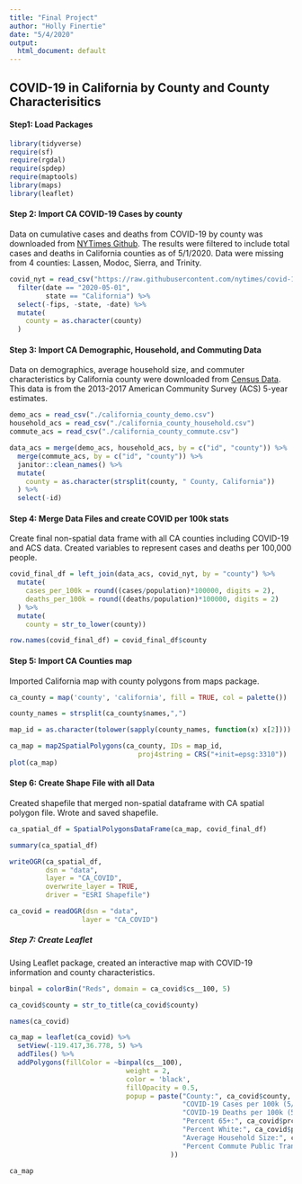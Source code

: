 ```yaml
---
title: "Final Project"
author: "Holly Finertie"
date: "5/4/2020"
output:
  html_document: default
---
```


## COVID-19 in California by County and County Characterisitics


#### Step1: Load Packages
```r
library(tidyverse)
require(sf)
require(rgdal)
require(spdep)
require(maptools)
library(maps)
library(leaflet)
```

#### Step 2: Import CA COVID-19 Cases by county

Data on cumulative cases and deaths from COVID-19 by county was downloaded from [NYTimes Github](https://github.com/nytimes/covid-19-data). The results were filtered to include total cases and deaths in California counties as of 5/1/2020. Data were missing from 4 counties: Lassen, Modoc, Sierra, and Trinity. 

```r
covid_nyt = read_csv("https://raw.githubusercontent.com/nytimes/covid-19-data/master/us-counties.csv") %>% 
  filter(date == "2020-05-01",
         state == "California") %>% 
  select(-fips, -state, -date) %>% 
  mutate(
    county = as.character(county)
  )
```


#### Step 3: Import CA Demographic, Household, and Commuting Data

Data on demographics, average household size, and commuter characteristics by California county were downloaded from [Census Data](https://data.census.gov/cedsci/). This data is from the 2013-2017 American Community Survey (ACS) 5-year estimates. 

```r
demo_acs = read_csv("./california_county_demo.csv")
household_acs = read_csv("./california_county_household.csv")
commute_acs = read_csv("./california_county_commute.csv")

data_acs = merge(demo_acs, household_acs, by = c("id", "county")) %>% 
  merge(commute_acs, by = c("id", "county")) %>% 
  janitor::clean_names() %>% 
  mutate(
    county = as.character(strsplit(county, " County, California"))
  ) %>% 
  select(-id)

```

#### Step 4: Merge Data Files and create COVID per 100k stats

Create final non-spatial data frame with all CA counties including COVID-19 and ACS data. Created variables to represent cases and deaths per 100,000 people. 

```r
covid_final_df = left_join(data_acs, covid_nyt, by = "county") %>% 
  mutate(
    cases_per_100k = round((cases/population)*100000, digits = 2), 
    deaths_per_100k = round((deaths/population)*100000, digits = 2)
  ) %>% 
  mutate(
    county = str_to_lower(county))

row.names(covid_final_df) = covid_final_df$county
```

#### Step 5: Import CA Counties map

Imported California map with county polygons from maps package. 

```r
ca_county = map('county', 'california', fill = TRUE, col = palette())

county_names = strsplit(ca_county$names,",")

map_id = as.character(tolower(sapply(county_names, function(x) x[2])))

ca_map = map2SpatialPolygons(ca_county, IDs = map_id, 
                                proj4string = CRS("+init=epsg:3310"))
plot(ca_map)
```


#### Step 6: Create Shape File with all Data

Created shapefile that merged non-spatial dataframe with CA spatial polygon file. Wrote and saved shapefile. 

```r
ca_spatial_df = SpatialPolygonsDataFrame(ca_map, covid_final_df)

summary(ca_spatial_df)

writeOGR(ca_spatial_df, 
         dsn = "data", 
         layer = "CA_COVID",
         overwrite_layer = TRUE,
         driver = "ESRI Shapefile")

ca_covid = readOGR(dsn = "data",
                  layer = "CA_COVID") 

```


##### Step 7: Create Leaflet

Using Leaflet package, created an interactive map with COVID-19 information and county characteristics. 

```r
binpal = colorBin("Reds", domain = ca_covid$cs__100, 5)

ca_covid$county = str_to_title(ca_covid$county)

names(ca_covid)

ca_map = leaflet(ca_covid) %>% 
  setView(-119.417,36.778, 5) %>%
  addTiles() %>% 
  addPolygons(fillColor = ~binpal(cs__100),
                             weight = 2,
                             color = 'black',
                             fillOpacity = 0.5,
                             popup = paste("County:", ca_covid$county, "<br>", 
                                           "COVID-19 Cases per 100k (5/1/2020):", ca_covid$cs__100, "<br>",
                                           "COVID-19 Deaths per 100k (5/1/2020):", ca_covid$dt__100, "<br>",
                                           "Percent 65+:", ca_covid$prcn_65, "<br>",
                                           "Percent White:", ca_covid$prcnt_w, "<br>",
                                           "Average Household Size:", ca_covid$hshld_s, "<br>", 
                                           "Percent Commute Public Transportation", ca_covid$prcnt_p_, "<br>"
                                        ))

ca_map

```



